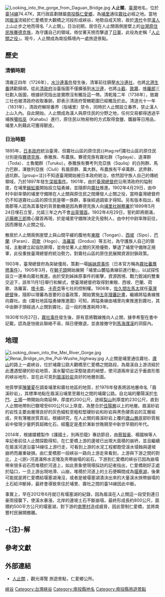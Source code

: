 {{coord|24.007939|N|121.1103661|E|region:TW|display=title}}

[[File:Looking_into_the_gorge_from_Daguan_Bridge.jpg|thumb]]
'''人止關'''，[[臺灣|臺灣]]地名，位於[[臺14線|臺14線]]74.47K，其行政區劃隸屬[[南投縣|南投縣]][[仁愛鄉|仁愛鄉]]，為[[埔里鎮|埔里]]通往[[霧社|霧社]]必經之地{{r|map}}{{r|thb}}。當地因[[眉溪|眉溪]]流經於仁愛橋至大觀橋之河段形成峽谷，地勢自成天險，故於[[清代|清代]]令禁[[漢人|漢人]]上山止步之地而得名「人止關」{{r|nantou}}{{r|第壹章}}{{r|geog}}。日治初期，居住在人止關兩側崖壁上的[[台灣原住民族|台灣原住民族]][[賽德克族|賽德克族]]，為守護自己的領域，倚仗著天險而擊退了[[日軍|日軍]]，此役為史稱「[[人止關之役|人止關之役]]」{{r|teldap}}。現今，人止關成為南投縣境內一處旅遊景點{{r|nantou}}。

== 歷史 ==
=== 清領時期 ===
清雍正四年（1726年），[[水沙連事件|水沙連事件]]發生後，清軍前往鎮壓[[水沙連社|水沙連社]]，也將[[北港生番|北港生番]]誘勸歸順，從此[[清政府|清政府]]治臺版圖不僅擴張到[[水沙連|水沙連]]，也將[[斗截|斗截]]、[[致霧|致霧]]、[[哆羅郎|哆羅郎]]三社劃入版圖，根據研究指出是實際沒有觸及這一帶{{r|第壹章}}。清乾隆二年（1738年），致霧三社也被清政府收取番餉，即表示清政府管轄範圍已經觸及於此{{r|第壹章}}。清道光十一年（1831年），清政府解除番界（指埔里）禁令，同時於人止關設立番界，禁止漢人上山入內{{r|第壹章}}。自此開始，人止關成為漢人與原住民的分野之地{{r|tacp}}，任何交易都得透過平埔族[[噶哈巫族|噶哈巫]]（Kahabu）進行，原住民以物易物的方式取得食鹽、鐵器等日用品，埔里人則藉此可獲得獸皮{{r|人止關}}。

=== 日治時期 ===
{{main|人止關之役}}

1895年，[[大日本帝國|日本政府]]統治臺灣，但霧社山區的原住民{{#tag:ref|霧社山區的原住民分別是指[[賽德克族|賽德克族]]、泰雅族、布農族。賽德克族有霧社群（Tgdaya）、道澤群（Toda）、土魯閣群（Turuku）。泰雅族有賽考列克亞族（Squliq）的白狗群、馬力巴群，澤敖列亞族（Ciuli）有眉原群、萬大群。布農族有干卓萬群、武界群、過坑群{{r|人止關}}。|group=注}}不知道臺灣開始被日本政府統治，依然固守族人自己的傳統領域，乃於1897年發生[[深堀事件|深堀事件]]{{r|人止關}}。1901年，由於[[臺灣總督府|臺灣總督府]]沿用清政府的隘制度，在埔里[[蜈蚣崙|蜈蚣崙]]開始設立隘勇線，並隨即向[[霧社|霧社]]推進{{r|第貳章}}。1902年4月29日，由中村中尉率領的埔里守備隊在人止關與原住民之間爆發人止關之役，當時臺灣總督府仍不知道霧社山區的原住民是哪一族群，事後經過調查才得知{{r|第貳章}}。另有版本指出，楊南郡等人認為其事發的背景動機是因為賽德克族人向[[埔里社辦務署|埔里社辦務署]]於1899年5月24日埋石立誓，允諾三年之內不會[[出草|出草]][[獵首|獵首]]{{r|周婉窈}}。1902年4月29日，誓約即將期滿，[[近藤勝三郎|近藤勝三郎]]擔心獵首再現，於是埔里守備隊決定先發制人，由中村中尉率隊前往，因而爆發人止關之役{{r|周婉窈}}。

散居於人止關兩側崖壁上與山間平緩的腹地有[[東眼|東眼]]（Tongan）、[[西坡|西坡]]（Sipo）、[[巴蘭|巴蘭]]（Paran）、[[荷歌|荷歌]]（Hogo）、[[洛羅富|洛羅富]]（Drodux）等五社{{r|第貳章}}，為守護族人自己的領域，主動建立起協防屏障{{r|伊婉}}，並倚仗著人止關的天險優勢，擊退了埔里守備隊正規軍，此役重挫臺灣總督府統治勢力，對霧社山區的原住民展開資源封鎖政策{{r|teldap}}{{r|第貳章}}。

1903年，臺灣總督府為突破僵局，策劃一場[[姊妹原事件|姊妹原事件]]（日本官方稱為[[霧社蕃膺懲事件|霧社蕃膺懲事件]]）{{r|teldap}}{{r|姊妹原}}。1905年3月，在[[獅子頭|獅子頭]]開始展開「埔里山麓隘勇線前進行動」，以試探性設立一連串向霧社推進{{r|第貳章}}。由於受到姊妹原事件的衝擊，資源困境、戰力銳減的雙重交迫下，該年11月1日舉行和解式，使臺灣總督府取得對東眼、西坡、巴蘭、荷歌、洛羅富、[[塔卡南|塔卡南]]、[[卡奇克|卡奇克]]等七社的控制權{{r|第貳章}}{{r|teldap}}。1906年，[[佐久間左馬太|佐久間左馬太]]就任[[臺灣總督|臺灣總督]]後，隨即以理蕃為首要的治臺政策，開始實施[[五年理蕃計畫|五年理蕃計畫]]，繼續將隘勇線推向霧社{{r|第貳章}}。由《霧社地區隘勇線推進圖》可知，將隘勇線由埔里向東推進到霧社，其中由獅子頭經過人止關到霧社，這一段的推進耗時3年{{r|第貳章}}。

1930年10月27日，[[霧社事件|霧社事件]]發生後，原有意將戰線推向人止關，據李希聖在書中記載，認為是怕彼此聯絡不易，隔日便撤退，並直接撤守到[[馬海濮溪|馬海濮溪]]的洞窟內{{r|李希聖}}。

== 地理 ==
[[File:Looking_down_into_the_Mei_River_Gorge.jpg|thumb]]
[[File:Renai_Bridge_on_the_Puli-Wushe_highway.jpg|thumb]]
人止關是埔里通往霧社、[[廬山_(南投縣)|廬山]]的路上一處峽谷，位於埔霧公路大觀橋至仁愛橋之間路段，為眉溪自上游流經於此遭遇堅硬的砂岩地質，溪水鑿切出深壑陡直的峭壁，使河道兩岸呈近乎垂直形態的峽谷地形，並在此可見到[[眉溪砂岩|眉溪砂岩]]良好的地層剖面{{r|nantou}}{{r|geog}}。

地質學家[[陳肇夏|陳肇夏]]在調查埔里和霧社地區的地質，於1976年發表將該地層命名「眉溪砂岩」，其標準地點在眉溪沿埔里至霧社之間的埔霧公路{{r|何春蓀}}。自北端的蘭陽溪於[[牛鬥|牛鬥]]、[[土場_(台灣)|土場]]一帶開始向南延伸，厚度約200公尺，途經[[梨山|梨山]]則厚度約230公尺，直到人止關地帶則已驟增至600公尺以上厚度，為整合於[[佳陽層|佳陽層]]以上的地層{{r|何春蓀}}。眉溪砂岩的岩性主要由層理良好的灰色細粒至粗粒堅硬砂岩和砂岩與黑色硬頁岩的互層組成，夾有薄層炭質頁岩{{r|何春蓀}}。根據研究，在人止關的眉溪砂岩上覆的[[廬山層|廬山層]]底部砂質板岩中發現少量鈣質超微化石，經鑑定是產於漸新世晚期至中新世早期的年代{{r|謝凱旋}}。

2014年，根據媒體製作《護國土，別再恐龍》專訪節目，由[[蔡智豪|蔡智豪]]、楊國楨等人率記者前往人止關探勘得知，在仁愛橋上游的邊坡已出現大面積的崩坍，並且繼續在眉溪河道沿臺14線往上游行走，可看到上游的水泥工程都飽受溪水侵蝕與邊坡崩坍而嚴重破損{{r|陳心怡}}。由仁愛橋那一段峽谷一路向上游走來看到，上游與下游之間的對比，上-{游}-河道滿佈水泥塊及夾帶崩塌的岩石，下游到仁愛橋的峽谷已因為崩塌帶來很多岩石而堆積於河道上，如此景象使現場採訪的記者指出，仁愛橋剛好正處於隘口，一旦上游出現地滑、山崩，堆積於河道上的土石便瞬間成為[[堰塞湖|堰塞湖]]，後果可能就是將仁愛橋給堰塞湖淹沒，或者是被堰塞湖潰決出來的大量溪水挾帶崩塌的土石給沖斷掉，最終會導致來往於埔里、霧社之間的臺14線因此中斷{{r|陳心怡}}。

事實上，早在2012年6月就已有堰塞湖的紀錄，因為眉溪在人止關這一段受到連日豪雨侵襲下，使溪水暴漲，北岸的邊坡土石不斷崩塌，最終形成長約800公尺，面積約500平方公尺的堰塞湖，對下游的[[南豐村|南豐村]]造成威脅，因此管制仁愛橋，並將南豐村民展開撤離{{r|廖宥婷}}{{r|佟振國}}。

== -{注}-解 ==
{{reflist|group=注}}

== 參考文獻 ==
{{reflist|2|refs=

<ref name="map">{{cite book |title=《南投縣仁愛鄉行政區域圖》（比例尺1：60,000）|publisher=內政部 |language=zh-tw |isbn=9860034621 |year=2005 }}</ref>

<ref name="何春蓀">{{cite book |title=《臺灣地質概論：臺灣地質圖說明書》（二版五刷）|chapter=眉溪砂岩 |author=何春蓀 |isbn=957-00-3262-6 |publisher=經濟部中央地質調查所 |language=zh-tw |year=2006 }}</ref>

<ref name="李希聖">{{cite book |title=《臺灣高山之旅（四之二）：中央山脈北段高山系列》|page=第282頁 |author=李希聖 |isbn=957-05-0155-3 |publisher=臺灣商務 |language=zh-tw |year=2006 }}</ref>

<ref name="thb">{{cite web |url=http://www.thb.gov.tw/TM/Files/MainRoad_1030103.xls |title=公路資訊 省道公路里程 |work=交通部公路總局網站 |publisher=交通部公路總局 |accessdate=2014-02-03 |language=zh-tw |date=2014-01-03 |deadurl=yes |archiveurl=https://web.archive.org/web/20140201214048/http://www.thb.gov.tw/TM/Files/MainRoad_1030103.xls |archivedate=2014-02-01 }}</ref>

<ref name="nantou">{{cite web |url=http://travel.nantou.gov.tw/scenic.aspx?id=133 |title=旅遊景點 人止關 |work=走進南投 南投旅遊網 |publisher=南投縣政府觀光處 |accessdate=2014-02-03 |language=zh-tw |archive-date=2014-08-08 |archive-url=https://web.archive.org/web/20140808073020/http://travel.nantou.gov.tw/scenic.aspx?id=133 |dead-url=no }}</ref>

<ref name="第貳章">{{cite web |url=http://nccuir.lib.nccu.edu.tw/bitstream/140.119/34576/6/25901006.pdf |title=〈第貳章 「操縱」三族群關係之霧社事件〉 |work=《霧社事件影響三群族群關係研究》 |author=林文德、傅琪貽 |accessdate=2014-01-23 |publisher=政治大學典藏 |language=zh-tw |year=2008 |archive-url=https://web.archive.org/web/20131212020824/http://nccuir.lib.nccu.edu.tw/bitstream/140.119/34576/6/25901006.pdf |archive-date=2013-12-12 |dead-url=yes }}</ref>

<ref name="第壹章">{{cite web |url=http://nccur.lib.nccu.edu.tw/bitstream/140.119/34576/5/25901005.pdf |title=〈第壹章 南投賽德克三族群之分類與互動〉 |work=《霧社事件影響三群族群關係研究》 |author=林文德、傅琪貽 |accessdate=2014-01-23 |publisher=政治大學典藏 |language=zh-tw |year=2008 |archive-date=2016-03-04 |archive-url=https://web.archive.org/web/20160304223031/http://nccur.lib.nccu.edu.tw/bitstream/140.119/34576/5/25901005.pdf |dead-url=no }}</ref>

<ref name="謝凱旋">{{cite web |url=http://www.earth.sinica.edu.tw/papers/1622.pdf |title=《臺灣中部地區佳陽層、眉溪砂岩中段與廬山層底部之化石研究：雪山山脈南段東翼地層的年代制約》 |work=中央研究院地球科學研究所網站 |author=謝凱旋、洪崇勝、陳勉銘、游能悌 |accessdate=2014-01-23 |publisher=中央研究院地球科學研究所 |language=zh-tw |date=2011-12 |archive-url=https://web.archive.org/web/20140810060140/http://www.earth.sinica.edu.tw/papers/1622.pdf |archive-date=2014-08-10 |dead-url=yes }}</ref>

<ref name="周婉窈">{{cite web |url=http://tmantu.wordpress.com/2011/10/26/1902．人止關之役/ |title=1902．人止關之役 |work=[http://tmantu.wordpress.com 臺灣與海洋亞洲] |author=周婉窈 |publisher=國立臺灣大學計算機及資訊網路中心 |accessdate=2014-01-23 |language=zh-tw |date= |archive-date=2019-05-15 |archive-url=https://web.archive.org/web/20190515030909/https://tmantu.wordpress.com/2011/10/26/1902%ef%bc%8e%e4%ba%ba%e6%ad%a2%e9%97%9c%e4%b9%8b%e5%bd%b9/ |dead-url=no }}</ref>

<ref name="人止關">{{cite web |url=http://www.nmns.edu.tw/public/exhibit/2011/seediq-bale/event.htm/p-j-s.htm |title=賽德克-巴萊特展 人止關 |author= |publisher=國立自然科學博物館 |accessdate=2014-01-23 |language=zh-tw |date= |archive-url=https://web.archive.org/web/20140809220747/http://www.nmns.edu.tw/public/exhibit/2011/seediq-bale/event.htm/p-j-s.htm |archive-date=2014-08-09 |dead-url=yes }}</ref>

<ref name="伊婉">{{cite web|url=http://210.240.134.48/citing_content.asp?id=3741&keyword=%A4H%A4%EE%C3%F6%A8%C6%A5%F3|title=人止關事件|work=臺灣原住民族歷史語言文化大辭典|author=伊婉•貝林|publisher=教育部、原民會|accessdate=2014-01-23|language=zh-tw|date=}}{{dead link|date=2017年11月 |bot=InternetArchiveBot |fix-attempted=yes }}</ref>

<ref name="姊妹原">{{cite web |url=http://www.nmns.edu.tw/public/exhibit/2011/seediq-bale/event.htm/s-o-t-o-e.htm |title=賽德克-巴萊特展 姊妹原事件 |author= |publisher=國立自然科學博物館 |accessdate=2014-01-23 |language=zh-tw |date= |archive-url=https://web.archive.org/web/20140809220700/http://www.nmns.edu.tw/public/exhibit/2011/seediq-bale/event.htm/s-o-t-o-e.htm |archive-date=2014-08-09 |dead-url=yes }}</ref>

<ref name="geog">{{cite web |url=http://lab.geog.ntu.edu.tw/lab/r605/page02/02sight117.html |title=中部地景資源 人止關—眉溪砂岩的標準剖面 |author= |publisher=國立台灣大學地理環境資源學系 |accessdate=2014-01-23 |language=zh-tw |date= }}{{Dead link|date=2019年11月 |bot=InternetArchiveBot |fix-attempted=yes }}</ref>

<ref name="tacp">{{cite web |url=http://portal.tacp.gov.tw/onthisdate_archive_detail/10347 |title=人止關事件 |work=台灣原住民族數位典藏知識入口網 |author=杜奉賢、行政院原住民族委員會文化園區管理局 |publisher=行政院原住民族委員會文化園區管理局 |accessdate=2014-01-23 |language=zh-tw |date= |archive-date=2014-08-08 |archive-url=https://web.archive.org/web/20140808071108/http://portal.tacp.gov.tw/onthisdate_archive_detail/10347 |dead-url=no }}</ref>

<ref name="teldap">{{cite web |url=http://knowledge.teldap.tw/focus/001005/ws4.htm |title=霧社理蕃歷程 |work=台灣多樣性知識網 |author=拓展台灣數位典藏計畫20個合作單位 |publisher=中央研究院歷史語言研究所文物館 |accessdate=2014-01-23 |language=zh-tw |date= |archive-date=2020-02-21 |archive-url=https://web.archive.org/web/20200221083616/http://knowledge.teldap.tw/focus/001005/ws4.htm |dead-url=no }}</ref>

<ref name="陳心怡">{{cite web |url=http://news.tvbs.com.tw/entry/516333 |title=治水不治本 埔里霧社斷路危機！（網頁影片2分28秒開始） |work=護國土，別再恐龍 |author=陳心怡、柯勝雄 |publisher=TVBS新聞 |accessdate=2014-01-23 |language=zh-tw |date=2014-01-02 |archive-date=2019-05-13 |archive-url=https://web.archive.org/web/20190513165234/https://news.tvbs.com.tw/entry/516333 |dead-url=no }}</ref>

<ref name="廖宥婷">{{cite news |url=http://nt.news.tnn.tw/news.html?c=2&id=50707 |title=仁愛出現3座堰塞湖避難 |work=TNN台灣地方新聞 |author=廖宥婷 |publisher=台灣國際網域股份有限公司 |accessdate=2014-01-23 |language=zh-tw |date=2012-06-13 |archive-date=2019-05-11 |archive-url=https://web.archive.org/web/20190511031416/http://nt.news.tnn.tw/news.html?c=2&id=50707 |dead-url=no }}</ref>

<ref name="佟振國">{{cite news |url=http://iservice.libertytimes.com.tw/liveNews/news.php?no=652696&type=生活 |title=暴雨襲台》南投新形成2堰塞湖　南豐大撤村 |work=自由時報電子報 |author=佟振國 |publisher=自由時報社 |accessdate=2014-01-23 |language=zh-tw |date=2012-06-12 }}{{dead link|date=2017年11月 |bot=InternetArchiveBot |fix-attempted=yes }}</ref>

}}

== 外部連結 ==
{{commonscat|Renjhihguan}}
*[http://www.renai.gov.tw/index3.asp?theme=29&acts=2&pid=&xid=88 人止關] {{Wayback|url=http://www.renai.gov.tw/index3.asp?theme=29&acts=2&pid=&xid=88 |date=20150924085940 }}，觀光導覽 旅遊景點，仁愛鄉公所。

[[Category:仁愛鄉地理|峽谷]]
[[Category:台灣峽谷|Category:台灣峽谷]]
[[Category:南投縣地名|Category:南投縣地名]]
[[Category:南投縣旅遊景點|Category:南投縣旅遊景點]]